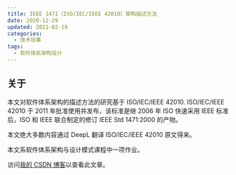 ```yaml
---
title: IEEE 1471（ISO/IEC/IEEE 42010）架构描述方法
date: 2020-12-29
updated: 2021-02-19
categories:
  - 技术琐事
tags:
  - 软件体系架构设计
---
```


## 关于

本文对软件体系架构的描述方法的研究基于 ISO/IEC/IEEE 42010. ISO/IEC/IEEE 42010 于 2011 年批准使用并发布，该标准是继 2006 年 ISO 快速采用 IEEE 标准后，ISO 和 IEEE 联合制定的修订 IEEE Std 1471:2000 的产物。

本文绝大多数内容通过 DeepL 翻译 ISO/IEC/IEEE 42010 原文得来。

本文系软件体系架构与设计模式课程中一项作业。

访问[我的 CSDN 博客](https://blog.csdn.net/qq_43374102/article/details/111935815)以查看此文章。
